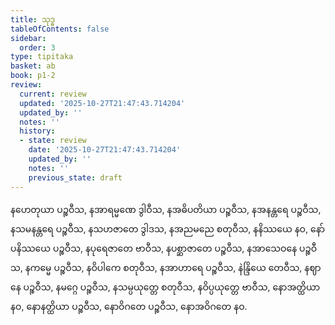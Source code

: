 ```yaml
---
title: သုဒ္ဓ
tableOfContents: false
sidebar:
  order: 3
type: tipitaka
basket: ab
book: p1-2
review:
  current: review
  updated: '2025-10-27T21:47:43.714204'
  updated_by: ''
  notes: ''
  history:
  - state: review
    date: '2025-10-27T21:47:43.714204'
    updated_by: ''
    notes: ''
    previous_state: draft
---
```



<ReviewStatus review={frontmatter.review} showDetails={true} />

<HypothesisAnnotation frontmatter={frontmatter} />

<DynamicBreadcrumb />

<Division number="63" book="p1-2" e="ch" v="37" p="492">

<Paragraph number="3091" book="p1-2">
နဟေတုယာ ပဉ္စဝီသ, နအာရမ္မဏေ ဒွါဝီသ, နအဓိပတိယာ ပဉ္စဝီသ, နအနန္တရေ ပဉ္စဝီသ, နသမနန္တရေ ပဉ္စဝီသ, နသဟဇာတေ ဒွါဒသ, နအညမညေ စတုဝီသ, နနိဿယေ နဝ, နော်ပနိဿယေ ပဉ္စဝီသ, နပုရေဇာတေ ဗာဝီသ, နပစ္ဆာဇာတေ ပဉ္စဝီသ, နအာသေဝနေ ပဉ္စဝီသ, နကမ္မေ ပဉ္စဝီသ, နဝိပါကေ စတုဝီသ, နအာဟာရေ ပဉ္စဝီသ, နဲန္ဒြိယေ တေဝီသ, နဈာနေ ပဉ္စဝီသ, နမဂ္ဂေ ပဉ္စဝီသ, နသမ္ပယုတ္တေ စတုဝီသ, နဝိပ္ပယုတ္တေ ဗာဝီသ, နောအတ္ထိယာ နဝ, နောနတ္ထိယာ ပဉ္စဝီသ, နောဝိဂတေ ပဉ္စဝီသ, နောအဝိဂတေ နဝ.
</Paragraph>
</Division>
